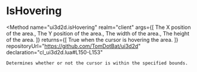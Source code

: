 
# IsHovering
<Method
	name="ui3d2d.isHovering"
	realm="client"
	args={[
		<Argument type="number" name="x">The X position of the area.</Argument>,
		<Argument type="number" name="y">The Y position of the area.</Argument>,
		<Argument type="number" name="width">The width of the area.</Argument>,
		<Argument type="number" name="height">The height of the area.</Argument>
	]}
	returns={[
		<ReturnValue type="boolean">True when the cursor is hovering the area.</ReturnValue>
	]}
	repositoryUrl="https://github.com/TomDotBat/ui3d2d"
	declaration="cl_ui3d2d.lua#L150-L153"
>
	Determines whether or not the cursor is within the specified bounds.
</Method>